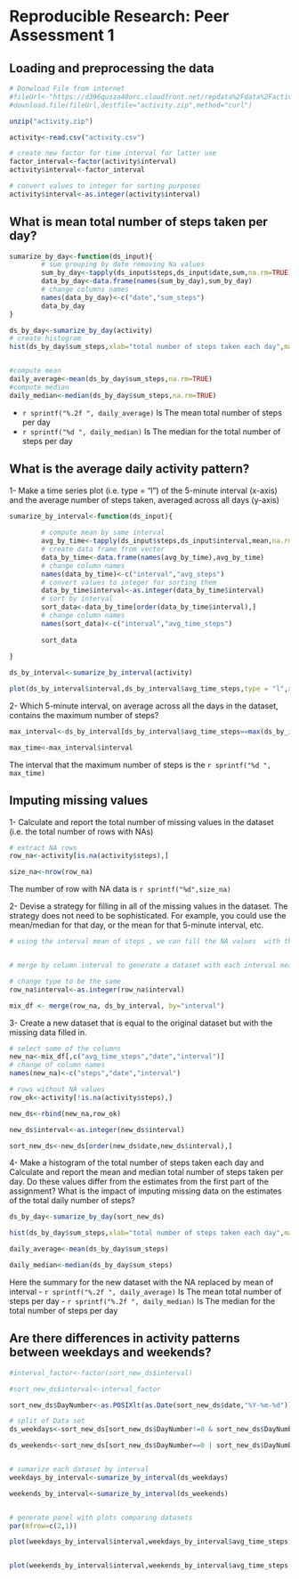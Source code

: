 # Reproducible Research: Peer Assessment 1


## Loading and preprocessing the data
```r

# Donwload File from internet
#fileUrl<-"https://d396qusza40orc.cloudfront.net/repdata%2Fdata%2Factivity.zip"
#download.file(fileUrl,destfile="activity.zip",method="curl")

unzip("activity.zip")

activity<-read.csv("activity.csv")

# create new factor for time interval for latter use
factor_interval<-factor(activity$interval)
activity$interval<-factor_interval

# convert values to integer for sorting purposes
activity$interval<-as.integer(activity$interval)


```

## What is mean total number of steps taken per day?
```r

sumarize_by_day<-function(ds_input){
        # sum grouping by date removing Na values
        sum_by_day<-tapply(ds_input$steps,ds_input$date,sum,na.rm=TRUE)
        data_by_day<-data.frame(names(sum_by_day),sum_by_day)
        # change columns names
        names(data_by_day)<-c("date","sum_steps")        
        data_by_day        
}

ds_by_day<-sumarize_by_day(activity)
# create histogram
hist(ds_by_day$sum_steps,xlab="total number of steps taken each day",main=" Histogram number of steps")


#compute mean 
daily_average<-mean(ds_by_day$sum_steps,na.rm=TRUE)
#compute median
daily_median<-median(ds_by_day$sum_steps,na.rm=TRUE)


```
- ``r sprintf("%.2f ", daily_average)  `` Is The mean total number of steps per day
- ``r sprintf("%d ", daily_median) `` Is The median for the total number of steps per day 


## What is the average daily activity pattern?

1- Make a time series plot (i.e. type = "l") of the 5-minute interval (x-axis) and the average number of steps taken, averaged across all days (y-axis)

```r


sumarize_by_interval<-function(ds_input){
        
        # compute mean by same interval 
        avg_by_time<-tapply(ds_input$steps,ds_input$interval,mean,na.rm=TRUE)
        # create data frame from vector
        data_by_time<-data.frame(names(avg_by_time),avg_by_time)
        # change column names
        names(data_by_time)<-c("interval","avg_steps")
        # convert values to integer for sorting them
        data_by_time$interval<-as.integer(data_by_time$interval)
        # sort by interval 
        sort_data<-data_by_time[order(data_by_time$interval),]
        # change column names
        names(sort_data)<-c("interval","avg_time_steps")
        
        sort_data        
        
}

ds_by_interval<-sumarize_by_interval(activity)

plot(ds_by_interval$interval,ds_by_interval$avg_time_steps,type = "l",xlab="Time interval",ylab="Average steps")

```

2- Which 5-minute interval, on average across all the days in the dataset, contains the maximum number of steps?

```r

max_interval<-ds_by_interval[ds_by_interval$avg_time_steps==max(ds_by_interval$avg_time_steps),]

max_time<-max_interval$interval

```

The interval that the maximum number of steps is the  ``r sprintf("%d ", max_time) `` 



## Imputing missing values
1- Calculate and report the total number of missing values in the dataset (i.e. the total number of rows with NAs)

```r

# extract NA rows 
row_na<-activity[is.na(activity$steps),]

size_na<-nrow(row_na)


```

The number of row with NA data is ``r sprintf("%d",size_na) ``


2- Devise a strategy for filling in all of the missing values in the dataset. The strategy does not need to be sophisticated. For example, you could use the mean/median for that day, or the mean for that 5-minute interval, etc.

```r
# using the interval mean of steps , we can fill the NA values  with the mean for that interval


# merge by column interval to generate a dataset with each interval mean asigned 

# change type to be the same 
row_na$interval<-as.integer(row_na$interval)

mix_df <- merge(row_na, ds_by_interval, by="interval")

```


3- Create a new dataset that is equal to the original dataset but with the missing data filled in.
```r
# select some of the columns
new_na<-mix_df[,c("avg_time_steps","date","interval")]
# change of column names
names(new_na)<-c("steps","date","interval")

# rows without NA values
row_ok<-activity[!is.na(activity$steps),]

new_ds<-rbind(new_na,row_ok)

new_ds$interval<-as.integer(new_ds$interval)

sort_new_ds<-new_ds[order(new_ds$date,new_ds$interval),]


```

4- Make a histogram of the total number of steps taken each day and Calculate and report the mean and median total number of steps taken per day. Do these values differ from the estimates from the first part of the assignment? What is the impact of imputing missing data on the estimates of the total daily number of steps?

```r

ds_by_day<-sumarize_by_day(sort_new_ds)

hist(ds_by_day$sum_steps,xlab="total number of steps taken each day",main=" Histogram number of steps ( NA filled with interval mean)")

daily_average<-mean(ds_by_day$sum_steps)

daily_median<-median(ds_by_day$sum_steps)


```

Here the summary for the new dataset with the NA replaced by mean of interval
- ``r sprintf("%.2f ", daily_average)  `` Is The mean total number of steps per day
- ``r sprintf("%.2f ", daily_median) `` Is The median for the total number of steps per day 


## Are there differences in activity patterns between weekdays and weekends?

```r

#interval_factor<-factor(sort_new_ds$interval)

#sort_new_ds$interval<-interval_factor

sort_new_ds$DayNumber<-as.POSIXlt(as.Date(sort_new_ds$date,"%Y-%m-%d"))$wday

# split of Data set 
ds_weekdays<-sort_new_ds[sort_new_ds$DayNumber!=0 & sort_new_ds$DayNumber!=6,]

ds_weekends<-sort_new_ds[sort_new_ds$DayNumber==0 | sort_new_ds$DayNumber==6,]


# sumarize each dataset by interval 
weekdays_by_interval<-sumarize_by_interval(ds_weekdays)

weekends_by_interval<-sumarize_by_interval(ds_weekends)


# generate panel with plots comparing datasets
par(mfrow=c(2,1))

plot(weekdays_by_interval$interval,weekdays_by_interval$avg_time_steps,type = "l",xlab="Time interval",ylab="Average steps",main=" Weekdays")


plot(weekends_by_interval$interval,weekends_by_interval$avg_time_steps,type = "l",xlab="Time interval",ylab="Average steps",main=" Weekends")

```

